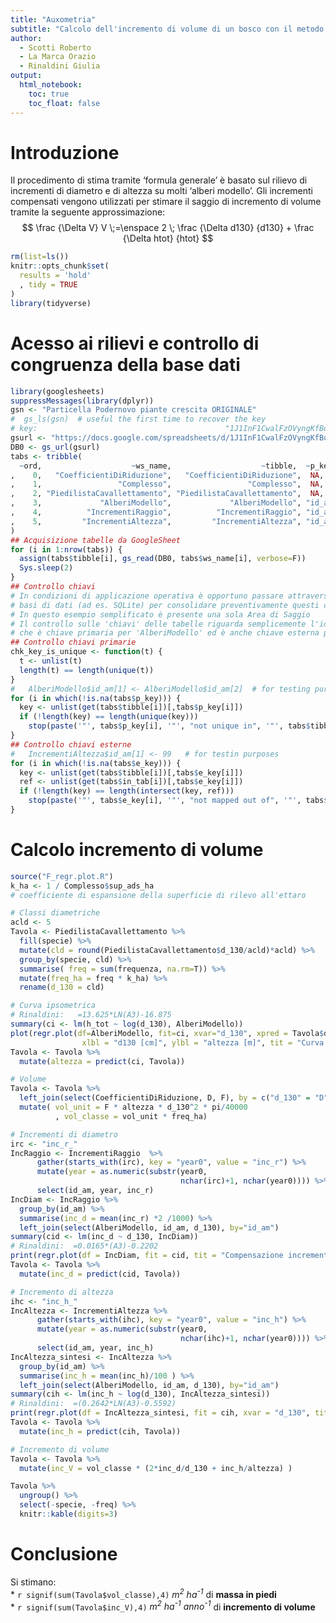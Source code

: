 ```yaml
---
title: "Auxometria"
subtitle: "Calcolo dell'incremento di volume di un bosco con il metodo della 'formula generale'"
author:
  - Scotti Roberto
  - La Marca Orazio
  - Rinaldini Giulia
output: 
  html_notebook: 
    toc: true
    toc_float: false
---
```

# Introduzione

Il procedimento di stima tramite 'formula generale' è basato sul rilievo di incrementi di diametro e di altezza su molti 'alberi modello'.
Gli incrementi compensati vengono utilizzati per stimare il saggio di incremento di volume tramite la seguente approssimazione:  
$$
\frac {\Delta V}  V \;=\enspace 2 \; \frac {\Delta d130} {d130} + \frac {\Delta htot} {htot}
$$

```r
rm(list=ls())
knitr::opts_chunk$set(
  results = 'hold'
  , tidy = TRUE
)
library(tidyverse)
```


# Acesso ai rilievi e controllo di congruenza della base dati
```r
library(googlesheets)
suppressMessages(library(dplyr))
gsn <- "Particella Podernovo piante crescita ORIGINALE"
#  gs_ls(gsn)  # useful the first time to recover the key
# key:                                          "1J1InF1CwalFzOVyngKfBque8L3SZ8TTz-WDW49gjoLs"
gsurl <- "https://docs.google.com/spreadsheets/d/1J1InF1CwalFzOVyngKfBque8L3SZ8TTz-WDW49gjoLs"
DB0 <- gs_url(gsurl)
tabs <- tribble(
  ~ord,                    ~ws_name,                    ~tibble,  ~p_key, ~e_key, ~in_tab
,    0,   "CoefficientiDiRiduzione",   "CoefficientiDiRiduzione",  NA,     NA,     NA
,    1,                 "Complesso",                 "Complesso",  NA,     NA,     NA
,    2, "PiedilistaCavallettamento", "PiedilistaCavallettamento",  NA,     NA,     NA
,    3,             "AlberiModello",             "AlberiModello", "id_am", NA,     NA
,    4,          "IncrementiRaggio",          "IncrementiRaggio", "id_am", "id_am", "AlberiModello"
,    5,         "IncrementiAltezza",         "IncrementiAltezza", "id_am", "id_am", "AlberiModello"
)
## Acquisizione tabelle da GoogleSheet
for (i in 1:nrow(tabs)) {
  assign(tabs$tibble[i], gs_read(DB0, tabs$ws_name[i], verbose=F))
  Sys.sleep(2)
}
## Controllo chiavi
# In condizioni di applicazione operativa è opportuno passare attraverso un sistema di gestione di 
# basi di dati (ad es. SQLite) per consolidare preventivamente questi controlli.
# In questo esempio semplificato è presente una sola Area di Saggio
# Il controllo sulle 'chiavi' delle tabelle riguarda semplicemente l'identificativo del fusto 'id_am', 
# che è chiave primaria per 'AlberiModello' ed è anche chiave esterna per le tabelle degli incrementi.
## Controllo chiavi primarie
chk_key_is_unique <- function(t) {
  t <- unlist(t)
  length(t) == length(unique(t))
}
#   AlberiModello$id_am[1] <- AlberiModello$id_am[2]  # for testing purposes
for (i in which(!is.na(tabs$p_key))) {
  key <- unlist(get(tabs$tibble[i])[,tabs$p_key[i]])
  if (!length(key) == length(unique(key))) 
    stop(paste('"', tabs$p_key[i], '"', "not unique in", '"', tabs$tibble[i]), '"' )
}
## Controllo chiavi esterne
#   IncrementiAltezza$id_am[1] <- 99   # for testin purposes
for (i in which(!is.na(tabs$e_key))) {
  key <- unlist(get(tabs$tibble[i])[,tabs$e_key[i]])
  ref <- unlist(get(tabs$in_tab[i])[,tabs$e_key[i]])
  if (!length(key) == length(intersect(key, ref))) 
    stop(paste('"', tabs$e_key[i], '"', "not mapped out of", '"', tabs$tibble[i]), '"' )
}

```
# Calcolo incremento di volume
```r
source("F_regr.plot.R")
k_ha <- 1 / Complesso$sup_ads_ha
# coefficiente di espansione della superficie di rilevo all'ettaro

# Classi diametriche
acld <- 5
Tavola <- PiedilistaCavallettamento %>%
  fill(specie) %>%
  mutate(cld = round(PiedilistaCavallettamento$d_130/acld)*acld) %>%
  group_by(specie, cld) %>%
  summarise( freq = sum(frequenza, na.rm=T)) %>%
  mutate(freq_ha = freq * k_ha) %>%
  rename(d_130 = cld)

# Curva ipsometrica
# Rinaldini:   =13.625*LN(A3)-16.875
summary(ci <- lm(h_tot ~ log(d_130), AlberiModello))
plot(regr.plot(df=AlberiModello, fit=ci, xvar="d_130", xpred = Tavola$d_130,
                xlbl = "d130 [cm]", ylbl = "altezza [m]", tit = "Curva ipsometrica"))
Tavola <- Tavola %>%
  mutate(altezza = predict(ci, Tavola))

# Volume
Tavola <- Tavola %>%
  left_join(select(CoefficientiDiRiduzione, D, F), by = c("d_130" = "D")) %>%
  mutate( vol_unit = F * altezza * d_130^2 * pi/40000
          , vol_classe = vol_unit * freq_ha)

# Incrementi di diametro
irc <- "inc_r_"
IncRaggio <- IncrementiRaggio  %>% 
      gather(starts_with(irc), key = "year0", value = "inc_r") %>%
      mutate(year = as.numeric(substr(year0, 
                                      nchar(irc)+1, nchar(year0)))) %>%
      select(id_am, year, inc_r)
IncDiam <- IncRaggio %>%
  group_by(id_am) %>%
  summarise(inc_d = mean(inc_r) *2 /1000) %>%
  left_join(select(AlberiModello, id_am, d_130), by="id_am")
summary(cid <- lm(inc_d ~ d_130, IncDiam))
# Rinaldini:  =0.0165*(A3)-0.2202
print(regr.plot(df = IncDiam, fit = cid, tit = "Compensazione incrementi di d_130"))
Tavola <- Tavola %>%
  mutate(inc_d = predict(cid, Tavola))

# Incremento di altezza
ihc <- "inc_h_"
IncAltezza <- IncrementiAltezza %>%
      gather(starts_with(ihc), key = "year0", value = "inc_h") %>%
      mutate(year = as.numeric(substr(year0, 
                                      nchar(ihc)+1, nchar(year0)))) %>%
      select(id_am, year, inc_h)
IncAltezza_sintesi <- IncAltezza %>%
  group_by(id_am) %>%
  summarise(inc_h = mean(inc_h)/100 ) %>%
  left_join(select(AlberiModello, id_am, d_130), by="id_am")
summary(cih <- lm(inc_h ~ log(d_130), IncAltezza_sintesi))
# Rinaldini:  =(0.2642*LN(A3)-0.5592)
print(regr.plot(df = IncAltezza_sintesi, fit = cih, xvar = "d_130", tit = "Compensazione incrementi di h_tot"))
Tavola <- Tavola %>%
  mutate(inc_h = predict(cih, Tavola))

# Incremento di volume
Tavola <- Tavola %>%
  mutate(inc_V = vol_classe * (2*inc_d/d_130 + inc_h/altezza) )

Tavola %>%
  ungroup() %>%
  select(-specie, -freq) %>%
  knitr::kable(digits=3)


```

# Conclusione
Si stimano:  
* `r signif(sum(Tavola$vol_classe),4)`  _m^2^ ha^-1^_   di __massa in piedi__  
* `r signif(sum(Tavola$inc_V),4)`  _m^2^ ha^-1^ anno^-1^_  di __incremento di volume__

